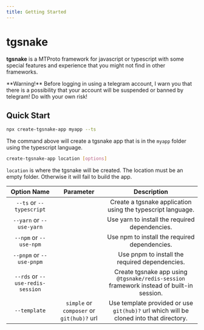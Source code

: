```yaml
--- 
title: Getting Started
---
```


# tgsnake
**tgsnake** is a MTProto framework for javascript or typescript with some special features and experience that you might not find in other frameworks.

<Callout>
**Warning!**   
Before logging in using a telegram account, I warn you that there is a possibility that your account will be suspended or banned by telegram! Do with your own risk!
</Callout>

## Quick Start
```bash
npx create-tgsnake-app myapp --ts
```
The command above will create a tgsnake app that is in the `myapp` folder using the typescript language.
```bash 
create-tgsnake-app location [options]
```
`location` is where the tgsnake will be created. The location must be an empty folder. Otherwise it will fail to build the app.

| Option Name | Parameter | Description | 
| :---: | :----: | :---: |
| `--ts` or `--typescript` | | Create a tgsnake application using the typescript language. |
| `--yarn` or `--use-yarn` | | Use yarn to install the required dependencies. | 
| `--npm` or `--use-npm` | | Use npm to install the required dependencies. | 
| `--pnpm` or `--use-pnpm` | | Use pnpm to install the required dependencies. | 
| `--rds` or `--use-redis-session` | | Create tgsnake app using `@tgsnake/redis-session` framework instead of built-in session. | 
| `--template` | `simple` or `composer` or `git(hub)?` url | Use template provided or use `git(hub)?` url which will be cloned into that directory. | 